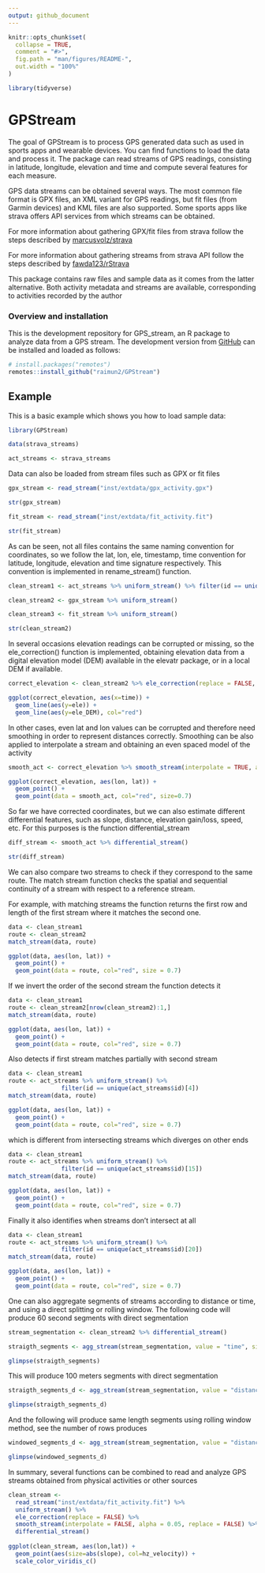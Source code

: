 ```yaml
---
output: github_document
---
```


<!-- README.md is generated from README.Rmd. Please edit that file -->

```r
knitr::opts_chunk$set(
  collapse = TRUE,
  comment = "#>",
  fig.path = "man/figures/README-",
  out.width = "100%"
)

library(tidyverse)
```

# GPStream

<!-- badges: start -->
<!-- badges: end -->


The goal of GPStream is to process GPS generated data such as used in sports apps and wearable devices. You can find functions to load the data and process it. The package can read streams of GPS readings, consisting in latitude, longitude, elevation and time and compute several features for each measure. 

GPS data streams can be obtained several ways. The most common file format is GPX files, an XML variant for GPS readings, but fit files (from Garmin devices) and KML files are also supported. Some sports apps like strava offers API services from which streams can be obtained. 

For more information about gathering GPX/fit files from strava follow the steps described by [marcusvolz/strava](https://github.com/marcusvolz/strava)

For more information about gathering streams from strava API follow the steps described by [fawda123/rStrava](https://github.com/fawda123/rStrava)

This package contains raw files and sample data as it comes from the latter alternative. Both activity metadata and streams are available, corresponding to activities recorded by the author

### Overview and installation

This is the development repository for GPS_stream, an R package to analyze data from a GPS stream. The development version from [GitHub](https://github.com/) can be installed and loaded as follows:

``` r
# install.packages("remotes")
remotes::install_github("raimun2/GPStream")
```
## Example

This is a basic example which shows you how to load sample data:

```r
library(GPStream)

data(strava_streams)

act_streams <- strava_streams

```

Data can also be loaded from stream files such as GPX or fit files

```r

gpx_stream <- read_stream("inst/extdata/gpx_activity.gpx")

str(gpx_stream)

fit_stream <- read_stream("inst/extdata/fit_activity.fit")

str(fit_stream)

```

As can be seen, not all files contains the same naming convention for coordinates, so we follow the lat, lon, ele, timestamp, time convention for latitude, longitude, elevation and time signature respectively. This convention is implemented in rename_stream() function.

```r
clean_stream1 <- act_streams %>% uniform_stream() %>% filter(id == unique(act_streams$id)[1])

clean_stream2 <- gpx_stream %>% uniform_stream()

clean_stream3 <- fit_stream %>% uniform_stream()

str(clean_stream2)

```
In several occasions elevation readings can be corrupted or missing, so the ele_correction() function is implemented, obtaining elevation data from a digital elevation model (DEM) available in the elevatr package, or in a local DEM if available. 

```r

correct_elevation <- clean_stream2 %>% ele_correction(replace = FALSE, z = 14)

ggplot(correct_elevation, aes(x=time)) + 
  geom_line(aes(y=ele)) + 
  geom_line(aes(y=ele_DEM), col="red")

```

In other cases, even lat and lon values can be corrupted and therefore need smoothing in order to represent distances correctly. Smoothing can be also applied to interpolate a stream and obtaining an even spaced model of the activity

```r

smooth_act <- correct_elevation %>% smooth_stream(interpolate = TRUE, alpha = 0.05, replace = TRUE)

ggplot(correct_elevation, aes(lon, lat)) + 
  geom_point() + 
  geom_point(data = smooth_act, col="red", size=0.7)

```
So far we have corrected coordinates, but we can also estimate different differential features, such as slope, distance, elevation gain/loss, speed, etc. For this purposes is the function differential_stream

```r

diff_stream <- smooth_act %>% differential_stream()

str(diff_stream)

```
We can also compare two streams to check if they correspond to the same route. The match stream function checks the spatial and sequential continuity of a stream with respect to a reference stream.

For example, with matching streams the function returns the first row and length of the first stream where it matches the second one. 

```r

data <- clean_stream1
route <- clean_stream2
match_stream(data, route)

```
```r

ggplot(data, aes(lon, lat)) + 
  geom_point() + 
  geom_point(data = route, col="red", size = 0.7)


```

If we invert the order of the second stream the function detects it

```r

data <- clean_stream1
route <- clean_stream2[nrow(clean_stream2):1,]
match_stream(data, route)


```


```r

ggplot(data, aes(lon, lat)) + 
  geom_point() + 
  geom_point(data = route, col="red", size = 0.7)


```

Also detects if first stream matches partially with second stream

```r


data <- clean_stream1
route <- act_streams %>% uniform_stream() %>% 
               filter(id == unique(act_streams$id)[4])
match_stream(data, route)


```

```r

ggplot(data, aes(lon, lat)) + 
  geom_point() + 
  geom_point(data = route, col="red", size = 0.7)


```

which is different from intersecting streams which diverges on other ends

```r

data <- clean_stream1
route <- act_streams %>% uniform_stream() %>% 
               filter(id == unique(act_streams$id)[15])
match_stream(data, route)
```


```r

ggplot(data, aes(lon, lat)) + 
  geom_point() + 
  geom_point(data = route, col="red", size = 0.7)


```

Finally it also identifies when streams don't intersect at all

```r
data <- clean_stream1
route <- act_streams %>% uniform_stream() %>% 
               filter(id == unique(act_streams$id)[20])
match_stream(data, route)
```

```r

ggplot(data, aes(lon, lat)) + 
  geom_point() + 
  geom_point(data = route, col="red", size = 0.7)


```


One can also aggregate segments of streams according to distance or time, and using a direct splitting or rolling window. The following code will produce 60 second segments with direct segmentation

```r
stream_segmentation <- clean_stream2 %>% differential_stream()

straigth_segments <- agg_stream(stream_segmentation, value = "time", size = 60, windowed = FALSE)

glimpse(straigth_segments)

```

This will produce 100 meters segments with direct segmentation

```r

straigth_segments_d <- agg_stream(stream_segmentation, value = "distance", size = 100, windowed = FALSE)

glimpse(straigth_segments_d)
```

And the following will produce same length segments using rolling window method, see the number of rows produces

```r
windowed_segments_d <- agg_stream(stream_segmentation, value = "distance", size = 100, windowed = TRUE)

glimpse(windowed_segments_d)
```


In summary, several functions can be combined to read and analyze GPS streams obtained from physical activities or other sources

```r

clean_stream <- 
  read_stream("inst/extdata/fit_activity.fit") %>% 
  uniform_stream() %>% 
  ele_correction(replace = FALSE) %>% 
  smooth_stream(interpolate = FALSE, alpha = 0.05, replace = FALSE) %>% 
  differential_stream()
  
ggplot(clean_stream, aes(lon,lat)) +
  geom_point(aes(size=abs(slope), col=hz_velocity)) +
  scale_color_viridis_c()


```
